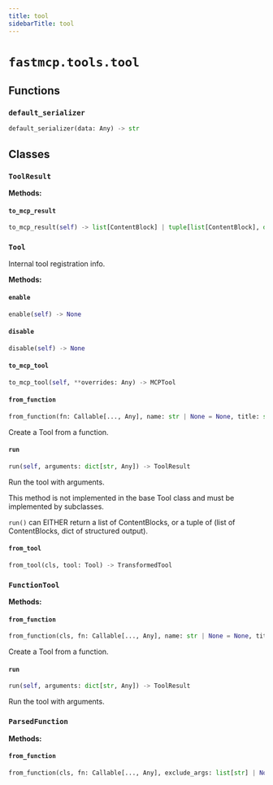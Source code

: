 ```yaml
---
title: tool
sidebarTitle: tool
---
```


# `fastmcp.tools.tool`

## Functions

### `default_serializer` <sup><a href="https://github.com/jlowin/fastmcp/blob/main/src/fastmcp/tools/tool.py#L58" target="_blank"><Icon icon="github" style="width: 14px; height: 14px;" /></a></sup>

```python
default_serializer(data: Any) -> str
```

## Classes

### `ToolResult` <sup><a href="https://github.com/jlowin/fastmcp/blob/main/src/fastmcp/tools/tool.py#L62" target="_blank"><Icon icon="github" style="width: 14px; height: 14px;" /></a></sup>

**Methods:**

#### `to_mcp_result` <sup><a href="https://github.com/jlowin/fastmcp/blob/main/src/fastmcp/tools/tool.py#L93" target="_blank"><Icon icon="github" style="width: 14px; height: 14px;" /></a></sup>

```python
to_mcp_result(self) -> list[ContentBlock] | tuple[list[ContentBlock], dict[str, Any]]
```

### `Tool` <sup><a href="https://github.com/jlowin/fastmcp/blob/main/src/fastmcp/tools/tool.py#L101" target="_blank"><Icon icon="github" style="width: 14px; height: 14px;" /></a></sup>


Internal tool registration info.


**Methods:**

#### `enable` <sup><a href="https://github.com/jlowin/fastmcp/blob/main/src/fastmcp/tools/tool.py#L119" target="_blank"><Icon icon="github" style="width: 14px; height: 14px;" /></a></sup>

```python
enable(self) -> None
```

#### `disable` <sup><a href="https://github.com/jlowin/fastmcp/blob/main/src/fastmcp/tools/tool.py#L127" target="_blank"><Icon icon="github" style="width: 14px; height: 14px;" /></a></sup>

```python
disable(self) -> None
```

#### `to_mcp_tool` <sup><a href="https://github.com/jlowin/fastmcp/blob/main/src/fastmcp/tools/tool.py#L135" target="_blank"><Icon icon="github" style="width: 14px; height: 14px;" /></a></sup>

```python
to_mcp_tool(self, **overrides: Any) -> MCPTool
```

#### `from_function` <sup><a href="https://github.com/jlowin/fastmcp/blob/main/src/fastmcp/tools/tool.py#L160" target="_blank"><Icon icon="github" style="width: 14px; height: 14px;" /></a></sup>

```python
from_function(fn: Callable[..., Any], name: str | None = None, title: str | None = None, description: str | None = None, tags: set[str] | None = None, annotations: ToolAnnotations | None = None, exclude_args: list[str] | None = None, output_schema: dict[str, Any] | None | NotSetT | Literal[False] = NotSet, serializer: Callable[[Any], str] | None = None, meta: dict[str, Any] | None = None, enabled: bool | None = None) -> FunctionTool
```

Create a Tool from a function.


#### `run` <sup><a href="https://github.com/jlowin/fastmcp/blob/main/src/fastmcp/tools/tool.py#L188" target="_blank"><Icon icon="github" style="width: 14px; height: 14px;" /></a></sup>

```python
run(self, arguments: dict[str, Any]) -> ToolResult
```

Run the tool with arguments.

This method is not implemented in the base Tool class and must be
implemented by subclasses.

`run()` can EITHER return a list of ContentBlocks, or a tuple of
(list of ContentBlocks, dict of structured output).


#### `from_tool` <sup><a href="https://github.com/jlowin/fastmcp/blob/main/src/fastmcp/tools/tool.py#L201" target="_blank"><Icon icon="github" style="width: 14px; height: 14px;" /></a></sup>

```python
from_tool(cls, tool: Tool) -> TransformedTool
```

### `FunctionTool` <sup><a href="https://github.com/jlowin/fastmcp/blob/main/src/fastmcp/tools/tool.py#L235" target="_blank"><Icon icon="github" style="width: 14px; height: 14px;" /></a></sup>

**Methods:**

#### `from_function` <sup><a href="https://github.com/jlowin/fastmcp/blob/main/src/fastmcp/tools/tool.py#L239" target="_blank"><Icon icon="github" style="width: 14px; height: 14px;" /></a></sup>

```python
from_function(cls, fn: Callable[..., Any], name: str | None = None, title: str | None = None, description: str | None = None, tags: set[str] | None = None, annotations: ToolAnnotations | None = None, exclude_args: list[str] | None = None, output_schema: dict[str, Any] | None | NotSetT | Literal[False] = NotSet, serializer: Callable[[Any], str] | None = None, meta: dict[str, Any] | None = None, enabled: bool | None = None) -> FunctionTool
```

Create a Tool from a function.


#### `run` <sup><a href="https://github.com/jlowin/fastmcp/blob/main/src/fastmcp/tools/tool.py#L297" target="_blank"><Icon icon="github" style="width: 14px; height: 14px;" /></a></sup>

```python
run(self, arguments: dict[str, Any]) -> ToolResult
```

Run the tool with arguments.


### `ParsedFunction` <sup><a href="https://github.com/jlowin/fastmcp/blob/main/src/fastmcp/tools/tool.py#L343" target="_blank"><Icon icon="github" style="width: 14px; height: 14px;" /></a></sup>

**Methods:**

#### `from_function` <sup><a href="https://github.com/jlowin/fastmcp/blob/main/src/fastmcp/tools/tool.py#L351" target="_blank"><Icon icon="github" style="width: 14px; height: 14px;" /></a></sup>

```python
from_function(cls, fn: Callable[..., Any], exclude_args: list[str] | None = None, validate: bool = True, wrap_non_object_output_schema: bool = True) -> ParsedFunction
```
